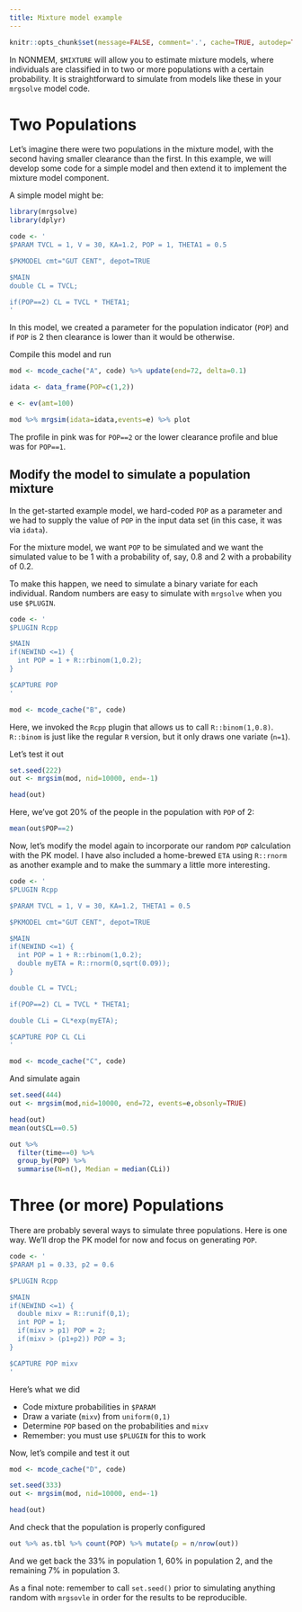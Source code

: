 ```yaml
---
title: Mixture model example
---
```


```r
knitr::opts_chunk$set(message=FALSE, comment='.', cache=TRUE, autodep=TRUE)
```


In NONMEM, `$MIXTURE` will allow you to estimate mixture models, where
individuals are classified in to two or more populations with 
a certain probability. It is straightforward to simulate from models like these in your `mrgsolve` model code.


# Two Populations
Let's imagine there were two populations in the mixture model, with 
the second having smaller clearance than the first.  In this example, 
we will develop some code for a simple model and then extend it
to implement the mixture model component.

A simple model might be:

```r
library(mrgsolve)
library(dplyr)

code <- '
$PARAM TVCL = 1, V = 30, KA=1.2, POP = 1, THETA1 = 0.5

$PKMODEL cmt="GUT CENT", depot=TRUE

$MAIN
double CL = TVCL;

if(POP==2) CL = TVCL * THETA1;
'
```

In this model, we created a parameter for the population indicator
(`POP`) and if `POP` is 2 then clearance is lower than it would be 
otherwise.


Compile this model and run
```r
mod <- mcode_cache("A", code) %>% update(end=72, delta=0.1)

idata <- data_frame(POP=c(1,2))

e <- ev(amt=100)

mod %>% mrgsim(idata=idata,events=e) %>% plot
```

The profile in pink was for `POP==2` or the lower clearance profile and
blue was for `POP==1`.


## Modify the model to simulate a population mixture
In the get-started example model, we hard-coded `POP` as a parameter and 
we had to supply the value of `POP` in the input data set (in this case,
it was via `idata`).

For the mixture model, we want `POP` to be simulated and we want the 
simulated value to be 1 with a probability of, say, 0.8 and 2 
with a probability of 0.2. 

To make this happen, we need to simulate a binary variate for 
each individual.  Random numbers are easy to simulate with `mrgsolve`
when you use `$PLUGIN`.

```r
code <- '
$PLUGIN Rcpp

$MAIN
if(NEWIND <=1) {
  int POP = 1 + R::rbinom(1,0.2);
}

$CAPTURE POP
'

mod <- mcode_cache("B", code)
```

Here, we invoked the `Rcpp` plugin that allows us to call `R::binom(1,0.8)`.  `R::binom` is just like the regular `R` version, but it only draws
one variate (`n=1`).

Let's test it out

```r
set.seed(222)
out <- mrgsim(mod, nid=10000, end=-1)

head(out)
```

Here, we've got 20% of the people in the population with `POP` of 2:
```r
mean(out$POP==2)
```

Now, let's modify the model again to incorporate our random `POP`
calculation with the PK model.  I have also included 
a home-brewed `ETA` using `R::rnorm` as another example and to 
make the summary a little more interesting.

```r
code <- '
$PLUGIN Rcpp

$PARAM TVCL = 1, V = 30, KA=1.2, THETA1 = 0.5

$PKMODEL cmt="GUT CENT", depot=TRUE

$MAIN
if(NEWIND <=1) {
  int POP = 1 + R::rbinom(1,0.2);
  double myETA = R::rnorm(0,sqrt(0.09));
}

double CL = TVCL;

if(POP==2) CL = TVCL * THETA1;

double CLi = CL*exp(myETA);

$CAPTURE POP CL CLi
'

mod <- mcode_cache("C", code)
```


And simulate again
```r
set.seed(444)
out <- mrgsim(mod,nid=10000, end=72, events=e,obsonly=TRUE)
```

```r
head(out)
mean(out$CL==0.5)
```
```r
out %>% 
  filter(time==0) %>%
  group_by(POP) %>% 
  summarise(N=n(), Median = median(CLi))
```


# Three (or more) Populations
There are probably several ways to simulate three populations.  Here is 
one way.  We'll drop the PK model for now and focus on 
generating `POP`.


```r
code <- '
$PARAM p1 = 0.33, p2 = 0.6

$PLUGIN Rcpp

$MAIN
if(NEWIND <=1) {
  double mixv = R::runif(0,1);
  int POP = 1;
  if(mixv > p1) POP = 2;
  if(mixv > (p1+p2)) POP = 3;
}

$CAPTURE POP mixv
'
```
Here's what we did
  
  - Code mixture probabilities in `$PARAM`
  - Draw a variate (`mixv`) from `uniform(0,1)`
  - Determine `POP` based on the probabilities and `mixv`
  - Remember: you must use `$PLUGIN` for this to work


Now, let's compile and test it out
```r
mod <- mcode_cache("D", code)

set.seed(333)
out <- mrgsim(mod, nid=10000, end=-1)
```

```r
head(out)
```
And check that the population is properly configured

```r
out %>% as.tbl %>% count(POP) %>% mutate(p = n/nrow(out))
```

And we get back the 33% in population 1, 60% in population 2, and the 
remaining 7% in population 3.

As a final note: remember to call `set.seed()` prior to simulating anything
random with `mrgsovle` in order for the results to be reproducible.